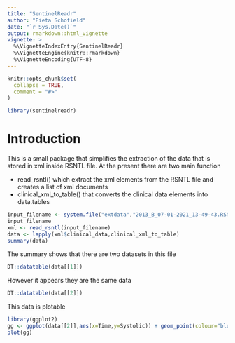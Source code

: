 ```yaml
---
title: "SentinelReadr"
author: "Pieta Schofield"
date: "`r Sys.Date()`"
output: rmarkdown::html_vignette
vignette: >
  %\VignetteIndexEntry{SentinelReadr}
  %\VignetteEngine{knitr::rmarkdown}
  %\VignetteEncoding{UTF-8}
---
```


```r
knitr::opts_chunk$set(
  collapse = TRUE,
  comment = "#>"
)
```

```r
library(sentinelreadr)
```

# Introduction

This is a small package that simplifies the extraction of the data that is stored in xml inside RSNTL file. At the present there are two main function

- read_rsntl() which extract the xml elements from the RSNTL file and creates a list of xml documents
- clinical_xml_to_table() that converts the clinical data elements into data.tables

```r
input_filename <- system.file("extdata","2013_B_07-01-2021_13-49-43.RSNTL",package="sentinelreadr")
input_filename
xml <- read_rsntl(input_filename)
data <- lapply(xml$clinical_data,clinical_xml_to_table)
summary(data)
```

The summary shows that there are two datasets in this file

```r
DT::datatable(data[[1]])
```

However it appears they are the same data

```r
DT::datatable(data[[2]])
```

This data is plotable

```r
library(ggplot2)
gg <- ggplot(data[[2]],aes(x=Time,y=Systolic)) + geom_point(colour="blue") 
plot(gg)
```
